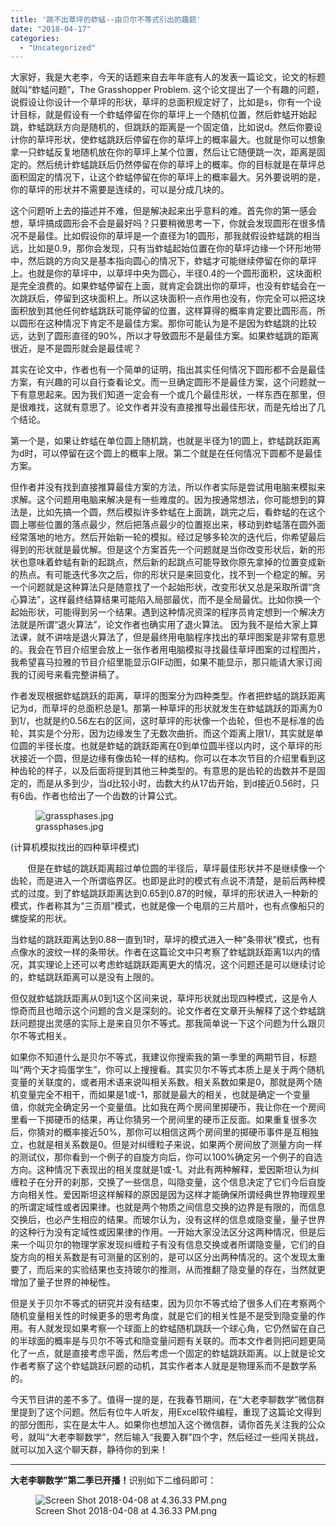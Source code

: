 ```yaml
---
title: '跳不出草坪的蚱蜢--由贝尔不等式引出的趣题'
date: "2018-04-17"
categories:
  - "Uncategorized"
---
```


大家好，我是大老李，今天的话题来自去年年底有人的发表一篇论文，论文的标题就叫“蚱蜢问题”，The Grasshopper Problem. 这个论文提出了一个有趣的问题，说假设让你设计一个草坪的形状，草坪的总面积规定好了，比如是s，你有一个设计目标，就是假设有一个蚱蜢停留在你的草坪上一个随机位置，然后蚱蜢开始起跳，蚱蜢跳跃方向是随机的，但跳跃的距离是一个固定值，比如说d。然后你要设计你的草坪形状，使蚱蜢跳跃后停留在你的草坪上的概率最大。也就是你可以想象拿一只蚱蜢反复地随机放在你的草坪上某个位置，然后让它随便跳一次，距离是固定的。然后统计蚱蜢跳跃后仍然停留在你的草坪上的概率。你的目标就是在草坪总面积固定的情况下，让这个蚱蜢停留在你的草坪上的概率最大。另外要说明的是，你的草坪的形状并不需要是连续的，可以是分成几块的。

这个问题听上去的描述并不难，但是解决起来出乎意料的难。首先你的第一感会想，草坪搞成圆形会不会是最好吗？只要稍微思考一下，你就会发现圆形在很多情况不是最佳。比如假设你的草坪是一个直径为1的圆形，那我就假设蚱蜢跳的相当远，比如是0.9，那你会发现，只有当蚱蜢起始位置在你的草坪边缘一个环形地带中，然后跳的方向又是基本指向圆心的情况下，蚱蜢才可能继续停留在你的草坪上。也就是你的草坪中，以草坪中央为圆心，半径0.4的一个圆形面积，这块面积是完全浪费的。如果蚱蜢停留在上面，就肯定会跳出你的草坪，也没有蚱蜢会在一次跳跃后，停留到这块面积上。所以这块面积一点作用也没有，你完全可以把这块面积放到其他任何蚱蜢跳跃可能停留的位置，这样算得的概率肯定要比圆形高，所以圆形在这种情况下肯定不是最佳方案。那你可能认为是不是因为蚱蜢跳的比较远，达到了圆形直径的90%，所以才导致圆形不是最佳方案。如果蚱蜢跳的距离很近，是不是圆形就会是最佳呢？

其实在论文中，作者也有一个简单的证明，指出其实任何情况下圆形都不会是最佳方案，有兴趣的可以自行查看论文。而一旦确定圆形不是最佳方案，这个问题就一下有意思起来。因为我们知道一定会有一个或几个最佳形状，一样东西在那里，但是很难找，这就有意思了。论文作者并没有直接推导出最佳形状，而是先给出了几个结论。

第一个是，如果让蚱蜢在单位圆上随机跳，也就是半径为1的圆上，蚱蜢跳跃距离为d时，可以停留在这个圆上的概率上限。第二个就是在任何情况下圆都不是最佳方案。

但作者并没有找到直接推算最佳方案的方法，所以作者实际是尝试用电脑来模拟来求解。这个问题用电脑来解决是有一些难度的。因为按通常想法，你可能想到的算法是，比如先搞一个圆，然后模拟许多蚱蜢在上面跳，跳完之后，看蚱蜢的在这个圆上哪些位置的落点最少，然后把落点最少的位置抠出来，移动到蚱蜢落在圆外面经常落地的地方。然后开始新一轮的模拟。经过足够多轮次的迭代后，你希望最后得到的形状就是最优解。但是这个方案首先一个问题就是当你改变形状后，新的形状也意味着蚱蜢有新的起跳点，然后新的起跳点可能导致你原先拿掉的位置变成新的热点。有可能迭代多次之后，你的形状只是来回变化，找不到一个稳定的解。另一个问题就是这种算法只是随意找了一个起始形状，改变形状又总是采取所谓“贪心算法”，这样最终结算结果可能陷入局部最优，而不是全局最优。比如你换一个起始形状，可能得到另一个结果。遇到这种情况资深的程序员肯定想到一个解决方法就是所谓“退火算法”，论文作者也确实用了退火算法。 因为我不是给大家上算法课，就不讲啥是退火算法了，但是最终用电脑程序找出的草坪图案是非常有意思的。我会在节目介绍里会放上一张作者用电脑模拟寻找最佳草坪图案的过程图片，我希望喜马拉雅的节目介绍里能显示GIF动图，如果不能显示，那只能请大家订阅我的订阅号来看完整讲稿了。

作者发现根据蚱蜢跳跃的距离，草坪的图案分为四种类型。作者把蚱蜢的跳跃距离记为d，而草坪的总面积总是1。那第一种草坪的形状就发生在蚱蜢跳跃的距离为0到1/，也就是约0.56左右的区间，这时草坪的形状像一个齿轮，但也不是标准的齿轮，其实是个分形，因为边缘发生了无数次曲折。而这个距离上限1/，其实就是单位圆的半径长度。也就是蚱蜢的跳跃距离在0到单位圆半径以内时，这个草坪的形状接近一个圆，但是边缘有像齿轮一样的结构。你可以在本次节目的介绍里看到这种齿轮的样子，以及后面将提到其他三种类型的。有意思的是齿轮的齿数并不是固定的，而是从多到少，当d比较小时，齿数大约从17齿开始，到d接近0.56时，只有6齿。作者也给出了一个齿数的计算公式。

![grassphases.jpg](https://dalaoliblog.wordpress.com/wp-content/uploads/2018/04/grassphases.jpg)

(计算机模拟找出的四种草坪模式)

       但是在蚱蜢的跳跃距离超过单位圆的半径后，草坪最佳形状并不是继续像一个齿轮，而是进入一个所谓临界区。也即是此时的模式有点说不清楚，是前后两种模式的过度。到了蚱蜢跳跃距离达到0.65到0.87的时候，草坪的形状进入一种新的模式，作者称其为“三页扇”模式，也就是像一个电扇的三片扇叶，也有点像船只的螺旋桨的形状。

当蚱蜢的跳跃距离达到0.88一直到1时，草坪的模式进入一种“条带状”模式，也有点像水的波纹一样的条带状。作者在这篇论文中只考察了蚱蜢跳跃距离1以内的情况，其实理论上还可以考虑蚱蜢跳跃距离更大的情况，这个问题还是可以继续讨论的，蚱蜢跳跃距离可以是没有上限的。

但仅就蚱蜢跳跃距离从0到1这个区间来说，草坪形状就出现四种模式，这是令人惊奇而且也暗示这个问题的含义是深刻的。论文作者在文章开头解释了这个蚱蜢跳跃问题提出灵感的实际上是来自贝尔不等式。那我简单说一下这个问题为什么跟贝尔不等式相关。

如果你不知道什么是贝尔不等式，我建议你搜索我的第一季里的两期节目，标题叫“两个天才捣蛋学生”，你可以上搜搜看。其实贝尔不等式本质上是关于两个随机变量的关联度的，或者用术语来说叫相关系数。相关系数如果是0，那就是两个随机变量完全不相干，而如果是1或-1，那就是最大的相关，也就是确定一个变量值，你就完全确定另一个变量值。比如我在两个房间里掷硬币，我让你在一个房间里看一下掷硬币的结果，再让你猜另一个房间里的硬币正反面。如果重复很多次后，你猜对的概率接近50%，那你可以相信这两个房间里的掷硬币事件是互相独立，也就是相关系数是0。但是对纠缠粒子来说，如果两个房间放了测量方向一样的测试仪，那你看到一个例子的自旋方向后，你可以100%确定另一个例子的自选方向。这种情况下表现出的相关度就是1或-1。对此有两种解释，爱因斯坦认为纠缠粒子在分开的刹那，交换了一些信息，叫隐变量，这个信息决定了它们今后自旋方向相关性。爱因斯坦这样解释的原因是因为这样才能确保所谓经典世界物理观里的所谓定域性或者因果律。也就是两个物质之间信息交换的边界是有限的，而信息交换后，也必产生相应的结果。而玻尔认为，没有这样的信息或隐变量，量子世界的这种行为没有定域性或因果律的作用。一开始大家没法区分这两种情况，但是后来一个叫贝尔的物理学家发现纠缠粒子有没有信息交换或者所谓隐变量，它们的自旋方向的相关系数是有可测量的区别的，是可以区分出两种情况的。这个发现太重要了，而后来的实验结果也支持玻尔的推测，从而推翻了隐变量的存在，当然就更增加了量子世界的神秘性。

但是关于贝尔不等式的研究并没有结束，因为贝尔不等式给了很多人们在考察两个随机变量相关性的时候更多的思考角度，就是它们的相关性是不是受到隐变量的作用。有人就发现如果考察一个球面上的蚱蜢随机跳跃一个球心角，它仍然留在自己的半球面的概率是与贝尔不等式和隐变量问题有关联的。而本文作者则把问题更简化了一点，就是直接考虑平面，然后考虑一个固定的蚱蜢跳跃距离。以上就是论文作者考察了这个蚱蜢跳跃问题的动机，其实作者本人就是是物理系而不是数学系的。

今天节目讲的差不多了。值得一提的是，在我春节期间，在“大老李聊数学”微信群里提到了这个问题。然后有位牛人听友，用Excel软件编程，重现了这篇论文得到的部分图形，实在是太牛人。如果你也想加入这个微信群，请你首先关注我的公众号，就叫“大老李聊数学”，然后输入“我要入群”四个字，然后经过一些闯关挑战，就可以加入这个聊天群，静待你的到来！

<hr />

**大老李聊数学”第二季已开播！**识别如下二维码即可：

![Screen Shot 2018-04-08 at 4.36.33 PM.png](https://dalaoliblog.wordpress.com/wp-content/uploads/2018/04/screen-shot-2018-04-08-at-4-36-33-pm.png?w=1108)